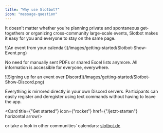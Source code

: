 ```yaml
---
title: "Why use Slotbot?"
icon: "message-question"
---
```


It doesn't matter whether you're planning private and spontaneous get-togethers or organizing cross-community large-scale events, Slotbot makes it easy for you and everyone to stay on the same page.

<Frame caption={"An event from your calendar"}>
	![An event from your calendar](/images/getting-started/Slotbot-Show-Event.png)
</Frame>

No need for manually sent PDFs or shared Excel lists anymore. All information is accessible for everyone, everywhere.

<Frame caption="Signing up for an event over Discord">
  	![Signing up for an event over Discord](/images/getting-started/Slotbot-Show-Discord.png)
</Frame>

Everything is mirrored directly in your own Discord servers. Participants can easily register and deregister using text commands without having to leave the app.

<Card title={"Get started"} icon={"rocket"} href={"/jetzt-starten"} horizontal arrow/>

or take a look in other communities' calendars: [slotbot.de](https://slotbot.de)
